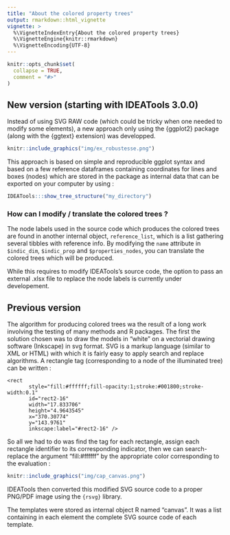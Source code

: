 ```yaml
---
title: "About the colored property trees"
output: rmarkdown::html_vignette
vignette: >
  %\VignetteIndexEntry{About the colored property trees}
  %\VignetteEngine{knitr::rmarkdown}
  %\VignetteEncoding{UTF-8}
---
```


```r
knitr::opts_chunk$set(
  collapse = TRUE,
  comment = "#>"
)
```

## New version (starting with IDEATools 3.0.0)

Instead of using SVG RAW code (which could be tricky when one needed to modify some elements), a new approach only using the {ggplot2} package (along with the {ggtext} extension) was developped.

```r
knitr::include_graphics("img/ex_robustesse.png")
```

This approach is based on simple and reproducible ggplot syntax and based on a few reference dataframes containing coordinates for lines and boxes (nodes) which are stored in the package as internal data that can be exported on your computer by using :

```r
IDEATools:::show_tree_structure("my_directory")
```

### How can I modify / translate the colored trees ?

The node labels used in the source code which produces the colored trees are found in another internal object, `reference_list`, which is a list gathering several tibbles with reference info. By modifying the `name` attribute in `$indic_dim`, `$indic_prop` and `$properties_nodes`, you can translate the colored trees which will be produced. 

While this requires to modify IDEATools's source code, the option to pass an external .xlsx file to replace the node labels is currently under developement.

## Previous version 

The algorithm for producing colored trees wa the result of a long work involving the testing of many methods and R packages. The first the solution chosen was to draw the models in "white" on a vectorial drawing software (Inkscape) in svg format. SVG is a markup language (similar to XML or HTML) with which it is fairly easy to apply search and replace algorithms. A rectangle tag (corresponding to a node of the illuminated tree) can be written :


    <rect
           style="fill:#ffffff;fill-opacity:1;stroke:#001800;stroke-width:0.1"
           id="rect2-16"
           width="17.833706"
           height="4.9643545"
           x="370.30774"
           y="143.9761"
           inkscape:label="#rect2-16" />

So all we had to do was find the tag for each rectangle, assign each rectangle identifier to its corresponding indicator, then we can search-replace the argument "fill:#ffffff" by the appropriate color corresponding to the evaluation :

```r
knitr::include_graphics("img/cap_canvas.png")
```

IDEATools then converted this modified SVG source code to a proper PNG/PDF image using the `{rsvg}` library.

The templates were stored as internal object R named "canvas". It was a list containing in each element the complete SVG source code of each template. 
